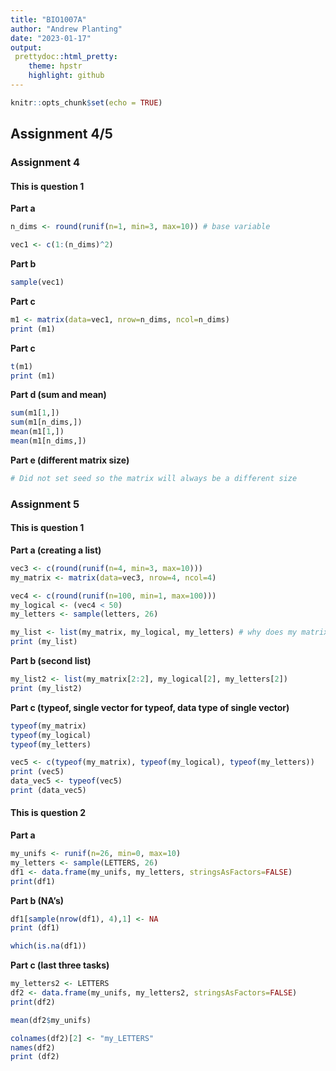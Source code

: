 ```yaml
---
title: "BIO1007A"
author: "Andrew Planting"
date: "2023-01-17"
output: 
 prettydoc::html_pretty:
    theme: hpstr
    highlight: github
---
```


```r
knitr::opts_chunk$set(echo = TRUE)
```

## Assignment 4/5


### Assignment 4
#### This is question 1

**Part a**
``` r
n_dims <- round(runif(n=1, min=3, max=10)) # base variable 

vec1 <- c(1:(n_dims)^2)
```

**Part b **
``` r
sample(vec1)
```

**Part c**
``` r
m1 <- matrix(data=vec1, nrow=n_dims, ncol=n_dims)
print (m1)
```
**Part c**
``` r
t(m1)
print (m1)
```
**Part d (sum and mean) **
``` r
sum(m1[1,])
sum(m1[n_dims,])
mean(m1[1,])
mean(m1[n_dims,])
```

**Part e (different matrix size)** 
```` r
# Did not set seed so the matrix will always be a different size 
````

### Assignment 5 ###

#### This is question 1

**Part a (creating a list)**
``` r
vec3 <- c(round(runif(n=4, min=3, max=10)))
my_matrix <- matrix(data=vec3, nrow=4, ncol=4)

vec4 <- c(round(runif(n=100, min=1, max=100)))
my_logical <- (vec4 < 50)
my_letters <- sample(letters, 26)

my_list <- list(my_matrix, my_logical, my_letters) # why does my matrix have uniform rows?
print (my_list)
```

**Part b (second list)**
``` r
my_list2 <- list(my_matrix[2:2], my_logical[2], my_letters[2])
print (my_list2)
```

**Part c (typeof, single vector for typeof, data type of single vector)**
``` r
typeof(my_matrix)
typeof(my_logical)
typeof(my_letters)

vec5 <- c(typeof(my_matrix), typeof(my_logical), typeof(my_letters))
print (vec5)
data_vec5 <- typeof(vec5)
print (data_vec5)
```

#### This is question 2
**Part a**
``` r
my_unifs <- runif(n=26, min=0, max=10)
my_letters <- sample(LETTERS, 26)
df1 <- data.frame(my_unifs, my_letters, stringsAsFactors=FALSE)
print(df1)

```

**Part b (NA's)**
``` r
df1[sample(nrow(df1), 4),1] <- NA
print (df1)

which(is.na(df1))
```

**Part c (last three tasks)**
```r
my_letters2 <- LETTERS
df2 <- data.frame(my_unifs, my_letters2, stringsAsFactors=FALSE)
print(df2)

mean(df2$my_unifs)

colnames(df2)[2] <- "my_LETTERS"
names(df2)
print (df2)

```